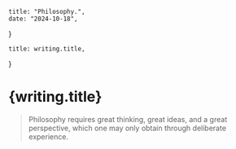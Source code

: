 	title: "Philosophy.",
	date: "2024-10-18",
}

	title: writing.title,
}

# {writing.title}

> Philosophy requires great thinking, great ideas, and a great perspective, which one may only obtain through deliberate experience.